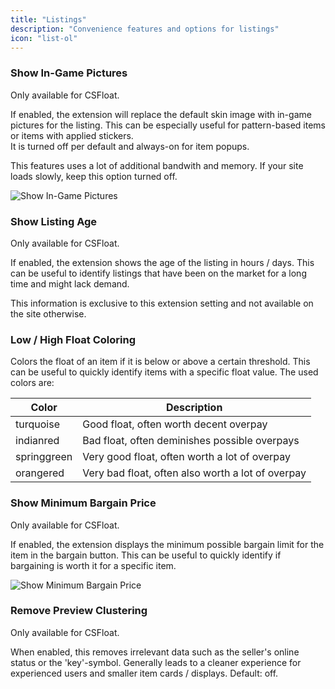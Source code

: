 ```yaml
---
title: "Listings"
description: "Convenience features and options for listings"
icon: "list-ol"
---
```


### <Icon icon="image" /> Show In-Game Pictures

<Info>Only available for CSFloat.</Info>

If enabled, the extension will replace the default skin image with in-game pictures for the listing. This can be especially useful for pattern-based items or items with applied stickers. <br/>
It is turned off per default and always-on for item popups.

<Warning>This features uses a lot of additional bandwith and memory. If your site loads slowly, keep this option turned off.</Warning>

<Frame caption="Example: Listing with in-game pictures enabled" type="glass">
	<img src="/images/screenshots/show-in-game-pictures.png" alt="Show In-Game Pictures" />
</Frame>

### <Icon icon="clock" /> Show Listing Age

<Info>Only available for CSFloat.</Info>

If enabled, the extension shows the age of the listing in hours / days. This can be useful to identify listings that have been on the market for a long time and might lack demand.

<Note>This information is exclusive to this extension setting and not available on the site otherwise.</Note>

### Low / High Float Coloring

Colors the float of an item if it is below or above a certain threshold. This can be useful to quickly identify items with a specific float value. The used colors are:

| Color       | Description                                       |
| ----------- | ------------------------------------------------- |
| turquoise   | Good float, often worth decent overpay            |
| indianred   | Bad float, often deminishes possible overpays     |
| springgreen | Very good float, often worth a lot of overpay     |
| orangered   | Very bad float, often also worth a lot of overpay |

### Show Minimum Bargain Price

<Info>Only available for CSFloat.</Info>

If enabled, the extension displays the minimum possible bargain limit for the item in the bargain button. This can be useful to quickly identify if bargaining is worth it for a specific item.

<Frame caption="Example: Minimum bargain price in the bargain button" type="glass">
	<img src="/images/screenshots/show-minimum-bargain-price.png" alt="Show Minimum Bargain Price" />
</Frame>

### Remove Preview Clustering

<Info>Only available for CSFloat.</Info>

When enabled, this removes irrelevant data such as the seller's online status or the 'key'-symbol. Generally leads to a cleaner experience for experienced users and smaller item cards / displays. Default: off.
